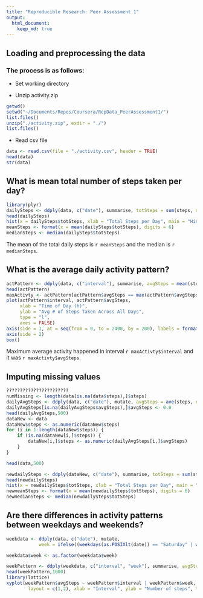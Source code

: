 ```yaml
---
title: "Reproducible Research: Peer Assessment 1"
output: 
  html_document:
    keep_md: true
---
```



## Loading and preprocessing the data

### The process is as follows:

* Set working directory

* Unzip activity.zip

```r
getwd()
setwd("~/Documents/Repos/Coursera/RepData_PeerAssessment1/")
list.files()
unzip("./activity.zip", exdir = "./")
list.files()
```


* Read csv file

```r
data <- read.csv(file = "./activity.csv", header = TRUE)
head(data)
str(data)
```


## What is mean total number of steps taken per day?

```r
library(plyr)
dailySteps <- ddply(data, c("date"), summarise, totSteps = sum(steps, na.rm = TRUE))
head(dailySteps)
hist(x = dailySteps$totSteps, xlab = "Total Steps per Day", main = "Historgram of Daily Total Steps")
meanSteps <- format(x = mean(dailySteps$totSteps), digits = 6)
medianSteps <- median(dailySteps$totSteps)
```

The mean of the total daily steps is `r meanSteps` and the median is `r medianSteps`.

## What is the average daily activity pattern?

```r
actPattern <- ddply(data, c("interval"), summarise, avgSteps = mean(steps, na.rm = TRUE))
head(actPattern)
maxActivty <- actPattern[actPattern$avgSteps == max(actPattern$avgSteps), ]
plot(actPattern$interval, actPattern$avgSteps, 
     xlab = "Time of Day (h)", 
     ylab = "Avg # of Steps Taken Across All Days", 
     type = "l",
     axes = FALSE)
axis(side = 1, at = seq(from = 0, to = 2400, by = 200), labels = formatC(seq(0, 24, 2)))
axis(side = 2)
box()
```

Maximum average activity happened in interval `r maxActivty$interval` and it was `r maxActivty$avgSteps`.

## Imputing missing values

```r

???????????????????????
numMissing <- length(data[is.na(data$steps),]$steps)
dailyAvgSteps <- ddply(data, c("date"), mutate, avgSteps = ave(steps, na.rm = TRUE, FUN=mean))
dailyAvgSteps[is.na(dailyAvgSteps$avgSteps),]$avgSteps <- 0.0
head(dailyAvgSteps,500)
dataNew <- data
dataNew$steps <- as.numeric(dataNew$steps)
for (i in 1:length(dataNew$steps)) {
    if (is.na(dataNew[i,]$steps)) {
        dataNew[i,]$steps <- as.numeric(dailyAvgSteps[i,]$avgSteps)
    }
}

head(data,500)

newdailySteps <- ddply(dataNew, c("date"), summarise, totSteps = sum(steps))
head(newdailySteps)
hist(x = newdailySteps$totSteps, xlab = "Total Steps per Day", main = "Historgram of Daily Total Steps")
newmeanSteps <- format(x = mean(newdailySteps$totSteps), digits = 6)
newmedianSteps <- median(newdailySteps$totSteps)

```

## Are there differences in activity patterns between weekdays and weekends?
```r
weekdata <- ddply(data, c("date"), mutate,
            week = ifelse((weekdays(as.POSIXlt(date)) == "Saturday" | weekdays(as.POSIXlt(date)) == "Sunday"), "weekend", "weekday"))

weekdata$week <- as.factor(weekdata$week)

weekPattern <- ddply(weekdata, c("interval", "week"), summarise, avgSteps = mean(steps, na.rm = TRUE))
head(weekPattern,1000)
library(lattice)
xyplot(weekPattern$avgSteps ~ weekPattern$interval | weekPattern$week, 
        layout = c(1,2), xlab = "Interval", ylab = "Number of steps", type = "l")

```

